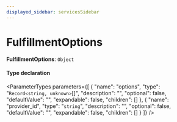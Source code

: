 ```yaml
---
displayed_sidebar: servicesSidebar
---
```



# FulfillmentOptions

 **FulfillmentOptions**: `Object`

#### Type declaration

<ParameterTypes parameters={[
  {
    "name": "options",
    "type": "`Record<string, unknown>`[]",
    "description": "",
    "optional": false,
    "defaultValue": "",
    "expandable": false,
    "children": []
  },
  {
    "name": "provider_id",
    "type": "`string`",
    "description": "",
    "optional": false,
    "defaultValue": "",
    "expandable": false,
    "children": []
  }
]} />

